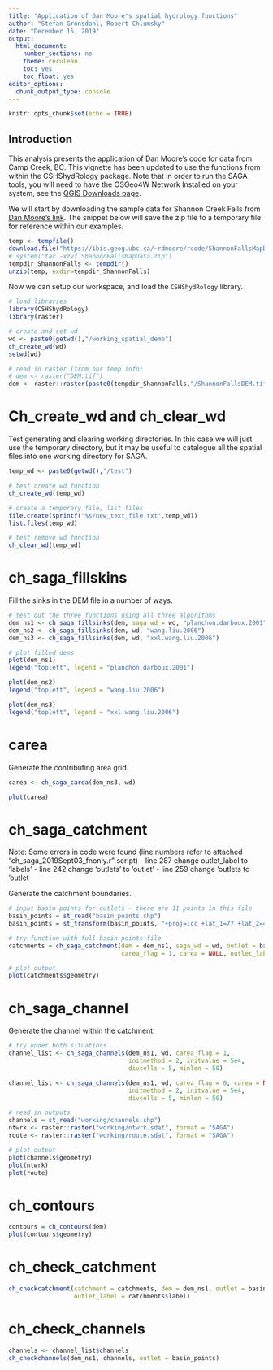 ---
title: "Application of Dan Moore's spatial hydrology functions"
author: "Stefan Gronsdahl, Robert Chlumsky"
date: "December 15, 2019"
output:
  html_document:
    number_sections: no
    theme: cerulean
    toc: yes
    toc_float: yes
editor_options: 
  chunk_output_type: console
---

```{r setup, include=FALSE}
knitr::opts_chunk$set(echo = TRUE)
```

## Introduction

This analysis presents the application of Dan Moore's code for data from Camp Creek, BC. This vignette has been updated to use the functions from within the CSHShydRology package. Note that in order to run the SAGA tools, you will need to have the OSGeo4W Network Installed on your system, see the [QGIS Downloads page](https://qgis.org/en/site/forusers/download.html).

We will start by downloading the sample data for Shannon Creek Falls from [Dan Moore's link]("https://ibis.geog.ubc.ca/~rdmoore/rcode/ShannonFallsMapData.zip"). The snippet below will save the zip file to a temporary file for reference within our examples.

```{r download data. echo=T}
temp <- tempfile()
download.file("https://ibis.geog.ubc.ca/~rdmoore/rcode/ShannonFallsMapData.zip", temp)
# system("tar -xzvf ShannonFallsMapData.zip")
tempdir_ShannonFalls <- tempdir()
unzip(temp, exdir=tempdir_ShannonFalls)
```

Now we can setup our workspace, and load the `CSHShydRology` library.

```{r, echo = T}
# load libraries
library(CSHShydRology)
library(raster)

# create and set wd
wd <- paste0(getwd(),"/working_spatial_demo")
ch_create_wd(wd)
setwd(wd)

# read in raster (from our temp info)
# dem <- raster("DEM.tif") 
dem <- raster::raster(paste0(tempdir_ShannonFalls,"/ShannonFallsDEM.tif"))
```

# Ch_create_wd and ch_clear_wd

Test generating and clearing working directories. In this case we will just use the temporary directory, but it may be useful to catalogue all the spatial files into one working directory for SAGA.

```{r, echo = T}
temp_wd <- paste0(getwd(),"/test")

# test create wd function
ch_create_wd(temp_wd)

# create a temporary file, list files
file.create(sprintf("%s/new_text_file.txt",temp_wd))
list.files(temp_wd)

# test remove wd function
ch_clear_wd(temp_wd)
```

# ch_saga_fillskins

Fill the sinks in the DEM file in a number of ways.
```{r, echo = T}
# test out the three functions using all three algorithms
dem_ns1 <- ch_saga_fillsinks(dem, saga_wd = wd, "planchon.darboux.2001")
dem_ns2 <- ch_saga_fillsinks(dem, wd, "wang.liu.2006")
dem_ns3 <- ch_saga_fillsinks(dem, wd, "xxl.wang.liu.2006")

# plot filled dems
plot(dem_ns1)
legend("topleft", legend = "planchon.darboux.2001")

plot(dem_ns2)
legend("topleft", legend = "wang.liu.2006")

plot(dem_ns3)
legend("topleft", legend = "xxl.wang.liu.2006")
```


# carea

Generate the contributing area grid.
```{r, echo = T}
carea <- ch_saga_carea(dem_ns3, wd)

plot(carea)
```

# ch_saga_catchment

Note: Some errors in code were found (line numbers refer to attached "ch_saga_2019Sept03_fnonly.r" script)
- line 287 change outlet_label to 'labels'
- line 242 change 'outlets' to 'outlet'
- line 259 change 'outlets to 'outlet

Generate the catchment boundaries.
```{r, echo = T}
# input basin points for outlets - there are 11 points in this file
basin_points = st_read("basin_points.shp")
basin_points = st_transform(basin_points, "+proj=lcc +lat_1=77 +lat_2=49 +lat_0=49 +lon_0=-95 +x_0=0 +y_0=0 +ellps=GRS80 +towgs84=0,0,0,0,0,0,0 +units=m +no_defs") 

# try function with full basin points file 
catchments = ch_saga_catchment(dem = dem_ns1, saga_wd = wd, outlet = basin_points,
                               carea_flag = 1, carea = NULL, outlet_label = NULL)

# plot output
plot(catchments$geometry)
```

# ch_saga_channel

Generate the channel within the catchment.
```{r, echo = T}

# try under both situations
channel_list <- ch_saga_channels(dem_ns1, wd, carea_flag = 1, 
                                 initmethod = 2, initvalue = 5e4,
                                 divcells = 5, minlen = 50)

channel_list <- ch_saga_channels(dem_ns1, wd, carea_flag = 0, carea = NULL, 
                                 initmethod = 2, initvalue = 5e4,
                                 divcells = 5, minlen = 50)

# read in outputs
channels = st_read("working/channels.shp")
ntwrk <- raster::raster("working/ntwrk.sdat", format = "SAGA")
route <- raster::raster("working/route.sdat", format = "SAGA")

# plot output
plot(channels$geometry)
plot(ntwrk)
plot(route)


```

# ch_contours

```{r, echo = T}

contours = ch_contours(dem)
plot(contours$geometry)


```


# ch_check_catchment 

```{r, echo = T}

ch_checkcatchment(catchment = catchments, dem = dem_ns1, outlet = basin_points,
                  outlet_label = catchments$label)

```

# ch_check_channels 

```{r, echo = T}
channels <- channel_list$channels
ch_checkchannels(dem_ns1, channels, outlet = basin_points)

```
